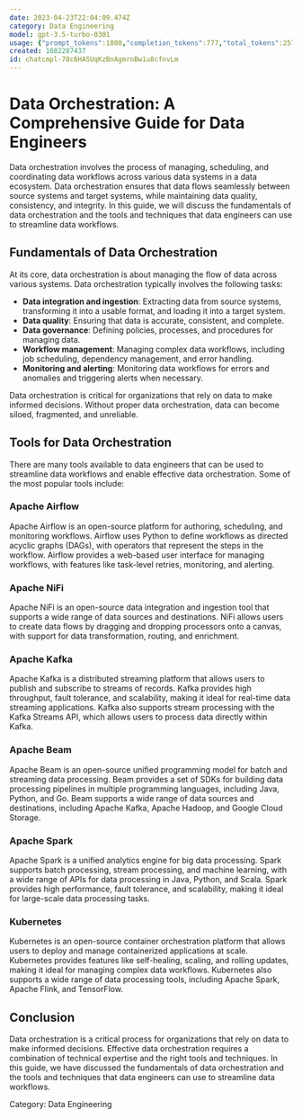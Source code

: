 ```yaml
---
date: 2023-04-23T22:04:09.474Z
category: Data Engineering
model: gpt-3.5-turbo-0301
usage: {"prompt_tokens":1800,"completion_tokens":777,"total_tokens":2577}
created: 1682287437
id: chatcmpl-78c6HASUqKzBnAgmrnBw1u8cfnvLm
---
```


# Data Orchestration: A Comprehensive Guide for Data Engineers

Data orchestration involves the process of managing, scheduling, and coordinating data workflows across various data systems in a data ecosystem. Data orchestration ensures that data flows seamlessly between source systems and target systems, while maintaining data quality, consistency, and integrity. In this guide, we will discuss the fundamentals of data orchestration and the tools and techniques that data engineers can use to streamline data workflows. 

## Fundamentals of Data Orchestration

At its core, data orchestration is about managing the flow of data across various systems. Data orchestration typically involves the following tasks:

- **Data integration and ingestion**: Extracting data from source systems, transforming it into a usable format, and loading it into a target system.
- **Data quality**: Ensuring that data is accurate, consistent, and complete.
- **Data governance**: Defining policies, processes, and procedures for managing data.
- **Workflow management**: Managing complex data workflows, including job scheduling, dependency management, and error handling.
- **Monitoring and alerting**: Monitoring data workflows for errors and anomalies and triggering alerts when necessary.

Data orchestration is critical for organizations that rely on data to make informed decisions. Without proper data orchestration, data can become siloed, fragmented, and unreliable. 

## Tools for Data Orchestration

There are many tools available to data engineers that can be used to streamline data workflows and enable effective data orchestration. Some of the most popular tools include:

### Apache Airflow

Apache Airflow is an open-source platform for authoring, scheduling, and monitoring workflows. Airflow uses Python to define workflows as directed acyclic graphs (DAGs), with operators that represent the steps in the workflow. Airflow provides a web-based user interface for managing workflows, with features like task-level retries, monitoring, and alerting.

### Apache NiFi

Apache NiFi is an open-source data integration and ingestion tool that supports a wide range of data sources and destinations. NiFi allows users to create data flows by dragging and dropping processors onto a canvas, with support for data transformation, routing, and enrichment.

### Apache Kafka

Apache Kafka is a distributed streaming platform that allows users to publish and subscribe to streams of records. Kafka provides high throughput, fault tolerance, and scalability, making it ideal for real-time data streaming applications. Kafka also supports stream processing with the Kafka Streams API, which allows users to process data directly within Kafka.

### Apache Beam

Apache Beam is an open-source unified programming model for batch and streaming data processing. Beam provides a set of SDKs for building data processing pipelines in multiple programming languages, including Java, Python, and Go. Beam supports a wide range of data sources and destinations, including Apache Kafka, Apache Hadoop, and Google Cloud Storage.

### Apache Spark

Apache Spark is a unified analytics engine for big data processing. Spark supports batch processing, stream processing, and machine learning, with a wide range of APIs for data processing in Java, Python, and Scala. Spark provides high performance, fault tolerance, and scalability, making it ideal for large-scale data processing tasks.

### Kubernetes

Kubernetes is an open-source container orchestration platform that allows users to deploy and manage containerized applications at scale. Kubernetes provides features like self-healing, scaling, and rolling updates, making it ideal for managing complex data workflows. Kubernetes also supports a wide range of data processing tools, including Apache Spark, Apache Flink, and TensorFlow.

## Conclusion

Data orchestration is a critical process for organizations that rely on data to make informed decisions. Effective data orchestration requires a combination of technical expertise and the right tools and techniques. In this guide, we have discussed the fundamentals of data orchestration and the tools and techniques that data engineers can use to streamline data workflows.

Category: Data Engineering